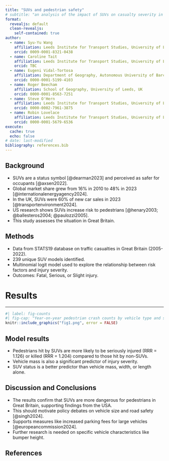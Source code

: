 ```yaml
---
title: "SUVs and pedestrian safety"
# subtitle: "an analysis of the impact of SUVs on casualty severity in Great Britain"
format: 
  revealjs: default
  clean-revealjs:
    self-contained: true
author: 
  - name: Syu-Yu Wang
    affiliation: Leeds Institute for Transport Studies, University of Leeds, UK
    orcid: 0009-0001-8321-0438
  - name: Caroline Tait
    affiliation: Leeds Institute for Transport Studies, University of Leeds, UK
    orcid: TBC
  - name: Eugeni Vidal-Tortosa
    affiliation: Department of Geography, Autonomous University of Barcelona, Spain
    orcid: 0000-0001-5199-4103
  - name: Roger Beecham
    affiliation: School of Geography, University of Leeds, UK
    orcid: 0000-0001-8563-7251
  - name: Steve O'Hern
    affiliation: Leeds Institute for Transport Studies, University of Leeds, UK
    orcid: 0000-0002-7961-3875
  - name: Robin Lovelace
    affiliation: Leeds Institute for Transport Studies, University of Leeds, UK
    orcid: 0000-0001-5679-6536
execute:
  cache: true
  echo: false
# date: last-modified
bibliography: references.bib
---
```



## Background

- SUVs are a status symbol [@dearman2023] and perceived as safer for occupants [@axsen2022].
- Global market share grew from 16% in 2010 to 48% in 2023 [@internationalenergyagency2024].
- In the UK, SUVs were 60% of new car sales in 2023 [@transportenvironment2024].
- US research shows SUVs increase risk to pedestrians [@henary2003; @ballesteros2004; @paulozzi2005].
- This study assesses the situation in Great Britain.

## Methods

- Data from STATS19 database on traffic casualties in Great Britain (2005-2022).
- 239 unique SUV models identified.
- Multinomial logit model used to explore the relationship between risk factors and injury severity.
- Outcomes: Fatal, Serious, or Slight injury.

# Results

---

```r
#| label: fig-counts
#| fig-cap: "Year-on-year pedestrian crash counts by vehicle type and severity (2005-2022)."
knitr::include_graphics("fig1.png", error = FALSE)
```

## Model results

- Pedestrians hit by SUVs are more likely to be seriously injured (RRR = 1.126) or killed (RRR = 1.204) compared to those hit by non-SUVs.
- Vehicle mass is also a significant predictor of injury severity.
- SUV status is a better predictor than vehicle mass, width, or length alone.

## Discussion and Conclusions

- The results confirm that SUVs are more dangerous for pedestrians in Great Britain, supporting findings from the USA.
- This should motivate policy debates on vehicle size and road safety [@singh2024].
- Supports measures like increased parking fees for large vehicles [@europeancommission2024].
- Further research is needed on specific vehicle characteristics like bumper height.

## References

